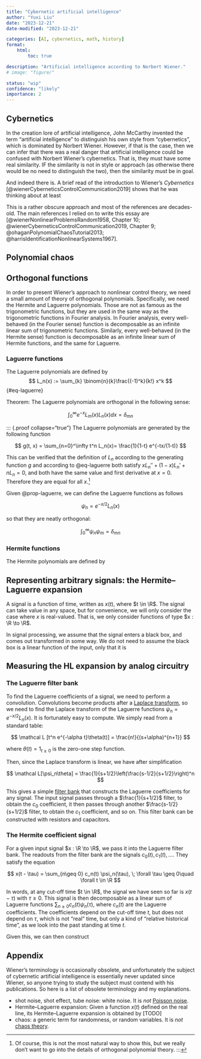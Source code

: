 ```yaml
---
title: "Cybernetic artificial intelligence"
author: "Yuxi Liu"
date: "2023-12-21"
date-modified: "2023-12-21"

categories: [AI, cybernetics, math, history]
format:
    html:
        toc: true

description: "Artificial intelligence according to Norbert Wiener."
# image: "figure/"

status: "wip"
confidence: "likely"
importance: 2
---
```


## Cybernetics

In the creation lore of artificial intelligence, John McCarthy invented the term "artificial intelligence" to distinguish his own style from "cybernetics", which is dominated by Norbert Wiener. However, if that is the case, then we can infer that there was a real danger that artificial intelligence could be confused with Norbert Wiener's cybernetics. That is, they must have some real similarity. IF the similarity is not in style or approach (as otherwise there would be no need to distinguish the two), then the similarity must be in goal.

And indeed there is. A brief read of the introduction to Wiener's *Cybernetics* [@wienerCyberneticsControlCommunication2019] shows that he was thinking about at least 

This is a rather obscure approach and most of the references are decades-old. The main references I relied on to write this essay are [@wienerNonlinearProblemsRandom1958, Chapter 10; @wienerCyberneticsControlCommunication2019, Chapter 9; @ohaganPolynomialChaosTutorial2013; @harrisIdentificationNonlinearSystems1967].

## Polynomial chaos

## Orthogonal functions

In order to present Wiener's approach to nonlinear control theory, we need a small amount of theory of orthogonal polynomials. Specifically, we need the Hermite and Laguerre polynomials. Those are not as famous as the trigonometric functions, but they are used in the same way as the trigonometric functions in Fourier analysis. In Fourier analysis, every well-behaved (in the Fourier sense) function is decomposable as an infinite linear sum of trigonometric functions. Similarly, every well-behaved (in the Hermite sense) function is decomposable as an infinite linear sum of Hermite functions, and the same for Laguerre.

### Laguerre functions

The Laguerre polynomials are defined by
$$
L_n(x) := \sum_{k} \binom{n}{k}\frac{(-1)^k}{k!} x^k
$${#eq-laguerre}

::: {#prop-laguerre}
Theorem: The Laguerre polynomials are orthogonal in the following sense:

$$
\int_{0}^\infty e^{-x}L_m(x) L_n(x)dx = \delta_{mn}
$$
:::

::: {.proof collapse="true"}
The Laguerre polynomials are generated by the following function

$$
g(t, x) = \sum_{n=0}^\infty t^n L_n(x)=  \frac{1}{1-t} e^{-tx/(1-t)}
$$

This can be verified that the definition of $L_n$ according to the generating function $g$ and according to @eq-laguerre  both satisfy $xL_n'' + (1-x) L_n' + nL_n = 0$, and both have the same value and first derivative at $x=0$. Therefore they are equal for all $x$.[^no-details-orthogonal-polynomial]

[^no-details-orthogonal-polynomial]: Of course, this is not the most natural way to show this, but we really don't want to go into the details of orthogonal polynomial theory.
:::

Given @prop-laguerre, we can define the Laguerre functions as follows

$$
\psi_n = e^{-x/2}L_n(x)
$$

so that they are neatly orthogonal:

$$
\int_0^\infty \psi_n \psi_m = \delta_{mn}
$$ 

### Hermite functions

The Hermite polynomials are defined by

## Representing arbitrary signals: the Hermite--Laguerre expansion

A signal is a function of time, written as $x(t)$, where $t \in \R$. The signal can take value in any space, but for convenience, we will only consider the case where $x$ is real-valued. That is, we only consider functions of type $x : \R \to \R$.

In signal processing, we assume that the signal enters a black box, and comes out transformed in some way. We do not need to assume the black box is a linear function of the input, only that it is 

## Measuring the HL expansion by analog circuitry

### The Laguerre filter bank

To find the Laguerre coefficients of a signal, we need to perform a convolution. Convolutions become products after a [Laplace transform](https://en.wikipedia.org/wiki/List_of_Laplace_transforms), so we need to find the Laplace transform of the Laguerre functions $\psi_n = e^{-x/2}L_n(x)$. It is fortunately easy to compute. We simply read from a standard table:

$$
\mathcal L [t^n e^{-\alpha t}\theta(t)] = \frac{n!}{(s+\alpha)^{n+1}}
$$

where $\theta(t) = 1_{t \geq 0}$ is the zero-one step function.

Then, since the Laplace transform is linear, we have after simplification

$$
\mathcal L[\psi_n\theta] = \frac{1}{s+1/2}\left(\frac{s-1/2}{s+1/2}\right)^n
$$

This gives a simple [filter bank](https://en.wikipedia.org/wiki/Filter_bank) that constructs the Laguerre coefficients for any signal. The input signal passes through a $\frac{1}{s+1/2}$ filter, to obtain the $c_0$ coefficient, it then passes through another $\frac{s-1/2}{s+1/2}$ filter, to obtain the $c_1$ coefficient, and so on. This filter bank can be constructed with resistors and capacitors.

### The Hermite coefficient signal

For a given input signal $x : \R \to \R$, we pass it into the Laguerre filter bank. The readouts from the filter bank are the signals $c_0(t), c_1(t), ...$. They satisfy the equation

$$
x(t - \tau) = \sum_{n\geq 0} c_n(t) \psi_n(\tau), \; \forall \tau \geq 0\quad \forall t \in \R
$$

In words, at any cut-off time $t \in \R$, the signal we have seen so far is $x(t - \tau)$ with $\tau \geq 0$. This signal is then decomposable as a linear sum of Laguerre functions $\sum_{n\geq 0} c_n(t) \psi_n(\tau)$, where $c_n(t)$ are the Laguerre coefficients. The coefficients depend on the cut-off time $t$, but does not depend on $\tau$, which is not "real" time, but only a kind of "relative historical time", as we look into the past standing at time $t$.

Given this, we can then construct 

## Appendix

Wiener's terminology is occasionally obsolete, and unfortunately the subject of cybernetic artificial intelligence is essentially never updated since Wiener, so anyone trying to study the subject must contend with his publications. So here is a list of obsolete terminology and my explanations.

* shot noise, shot effect, tube noise: white noise. It is *not* [Poisson noise](https://en.wikipedia.org/wiki/Shot_noise).
* Hermite--Laguerre expansion: Given a function $x(t)$ defined on the real line, its Hermite--Laguerre expansion is obtained by [TODO]
* chaos: a generic term for randomness, or random variables. It is *not* [chaos theory](https://en.wikipedia.org/wiki/Chaos_theory).